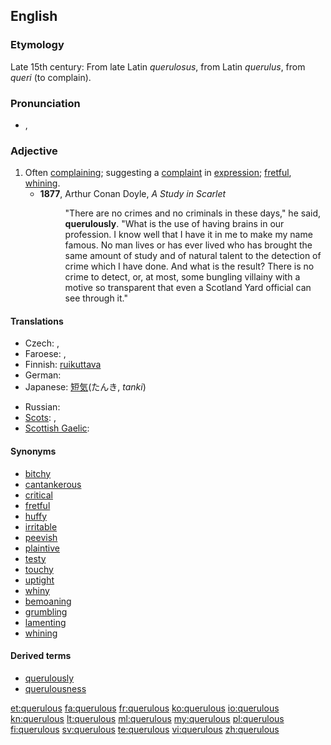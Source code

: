 ==English==

===Etymology===
Late 15th century: From late Latin ''querulosus'', from Latin ''querulus'', from ''queri'' (to complain).

===Pronunciation===
* {{IPA|/ˈkwɛɹ(j)ələs/}}, {{X-SAMPA|/"kwEr\(j)@l@s/}}

===Adjective===
{{en-adj}}

# Often [[complain]]ing; suggesting a [[complaint]] in [[expression]]; [[fret|fretful]], [[whine|whining]].
#* '''1877''', Arthur Conan Doyle, ''A Study in Scarlet''
#*: "There are no crimes and no criminals in these days," he said, '''querulously'''. "What is the use of having brains in our profession. I know well that I have it in me to make my name famous. No man lives or has ever lived who has brought the same amount of study and of natural talent to the detection of crime which I have done. And what is the result? There is no crime to detect, or, at most, some bungling villainy with a motive so transparent that even a Scotland Yard official can see through it."

====Translations====
{{trans-top|often complaining}}
* Czech: {{t-|cs|fňukavý|m}}, {{t-|cs|hašteřivý|m}}
* Faroese: {{t|fo|knarrutur}}, {{t|fo|grenjutur}}
* Finnish: [[ruikuttava]]
* German: {{t-|de|nörglerisch}}
* Japanese: [[短気]](たんき, ''tanki'')
{{trans-mid}}
* Russian: {{t+|ru|ворчливый}}
* [[Scots]]: {{tø|sco|fashious}}, {{tø|sco|girnie}}
* [[Scottish Gaelic]]: {{t-|gd|gearanach}}
{{trans-bottom}}

====Synonyms====
* [[bitchy]]
* [[cantankerous]]
* [[critical]]
* [[fretful]]
* [[huffy]]
* [[irritable]]
* [[peevish]]
* [[plaintive]]
* [[testy]]
* [[touchy]]
* [[uptight]]
* [[whiny]]
* [[bemoaning]]
* [[grumbling]]
* [[lamenting]]
* [[whining]]

====Derived terms====
*[[querulously]]
*[[querulousness]]

[[et:querulous]]
[[fa:querulous]]
[[fr:querulous]]
[[ko:querulous]]
[[io:querulous]]
[[kn:querulous]]
[[lt:querulous]]
[[ml:querulous]]
[[my:querulous]]
[[pl:querulous]]
[[fi:querulous]]
[[sv:querulous]]
[[te:querulous]]
[[vi:querulous]]
[[zh:querulous]]